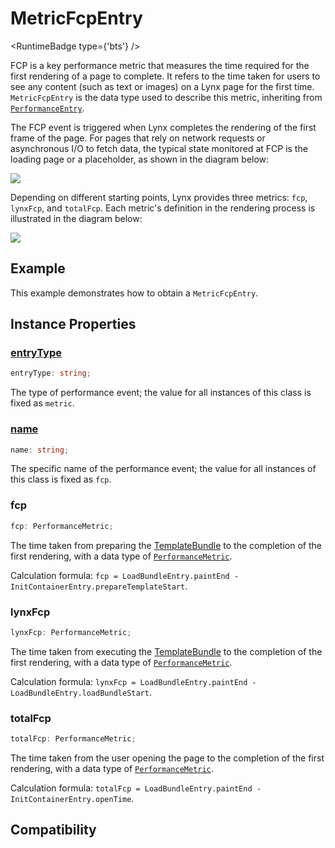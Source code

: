 # MetricFcpEntry


<RuntimeBadge type={'bts'} />

FCP is a key performance metric that measures the time required for the first rendering of a page to complete. It refers to the time taken for users to see any content (such as text or images) on a Lynx page for the first time. `MetricFcpEntry` is the data type used to describe this metric, inheriting from [`PerformanceEntry`](../performance-entry).

The FCP event is triggered when Lynx completes the rendering of the first frame of the page. For pages that rely on network requests or asynchronous I/O to fetch data, the typical state monitored at FCP is the loading page or a placeholder, as shown in the diagram below:

<img src="/assets/doc/performance-metrics-fcp.png" />

Depending on different starting points, Lynx provides three metrics: `fcp`, `lynxFcp`, and `totalFcp`. Each metric's definition in the rendering process is illustrated in the diagram below:

<img src="/assets/doc/metric-fcp-entry.png" />

## Example

This example demonstrates how to obtain a `MetricFcpEntry`.


<Go
  example="performance-api"
  defaultFile="src/fcp_entry/index.tsx"
  defaultEntryFile="dist/fcp_entry.lynx.bundle"
  img="/assets/doc/metric-fcp-entry-demo.jpeg"
  entry="src/fcp_entry"
  highlight="{10-20}"
/>

## Instance Properties

### [entryType](api/lynx-api/performance-api/performance-entry#entryType)

```ts
entryType: string;
```

The type of performance event; the value for all instances of this class is fixed as `metric`.

### [name](api/lynx-api/performance-api/performance-entry#name)

```ts
name: string;
```

The specific name of the performance event; the value for all instances of this class is fixed as `fcp`.

### fcp

```ts
fcp: PerformanceMetric;
```

The time taken from preparing the [TemplateBundle](api/lynx-native-api/template-bundle) to the completion of the first rendering, with a data type of [`PerformanceMetric`](api/lynx-api/performance-api/performance-metric).

Calculation formula: `fcp = LoadBundleEntry.paintEnd - InitContainerEntry.prepareTemplateStart`.

### lynxFcp

```ts
lynxFcp: PerformanceMetric;
```

The time taken from executing the [TemplateBundle](api/lynx-native-api/template-bundle) to the completion of the first rendering, with a data type of [`PerformanceMetric`](api/lynx-api/performance-api/performance-metric).

Calculation formula: `lynxFcp = LoadBundleEntry.paintEnd - LoadBundleEntry.loadBundleStart`.

### totalFcp

```ts
totalFcp: PerformanceMetric;
```

The time taken from the user opening the page to the completion of the first rendering, with a data type of [`PerformanceMetric`](api/lynx-api/performance-api/performance-metric).

Calculation formula: `totalFcp = LoadBundleEntry.paintEnd - InitContainerEntry.openTime`.

## Compatibility


<LegacyCompatTable metadata="lynx-api/performance-api/performance-entry/metric-fcp-entry" />
